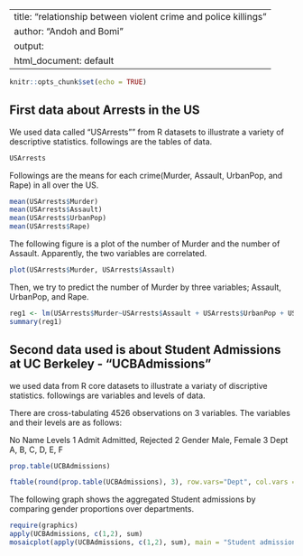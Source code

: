 
---
title: "relationship between violent crime and police killings"
author: "Andoh and Bomi"
output:
  html_document: default
---

```r
knitr::opts_chunk$set(echo = TRUE)
```

## First data about Arrests in the US

We used data called "USArrests"" from R datasets to illustrate a variety of descriptive statistics.
followings are the tables of data.

```r
USArrests
```

Followings are the means for each crime(Murder, Assault, UrbanPop, and Rape) in all over the US.
```r
mean(USArrests$Murder)
mean(USArrests$Assault)
mean(USArrests$UrbanPop)
mean(USArrests$Rape)
```

The following figure is a plot of the number of Murder and the number of Assault.
Apparently, the two variables are correlated.
```r
plot(USArrests$Murder, USArrests$Assault)
```

Then, we try to predict the number of Murder by three variables; Assault, UrbanPop, and Rape.
```r
reg1 <- lm(USArrests$Murder~USArrests$Assault + USArrests$UrbanPop + USArrests$Rape)
summary(reg1)
```

## Second data used is about Student Admissions at UC Berkeley - "UCBAdmissions"

we used data from R core datasets to illustrate a variaty of discriptive statistics.
followings are variables and levels of data.

There are cross-tabulating 4526 observations on 3 variables. The variables and their levels are as follows:

No	 Name	 Levels
1	 Admit	 Admitted, Rejected
2	 Gender	 Male, Female
3	 Dept	 A, B, C, D, E, F

```r
prop.table(UCBAdmissions)
```

```r
ftable(round(prop.table(UCBAdmissions), 3), row.vars="Dept", col.vars = c("Gender", "Admit"))
``` 

The following graph shows the aggregated Student admissions by comparing gender proportions over departments.
```r
require(graphics)
apply(UCBAdmissions, c(1,2), sum)
mosaicplot(apply(UCBAdmissions, c(1,2), sum), main = "Student admissions at UC Berkeley")
```
